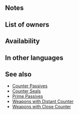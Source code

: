 {{Passive
|name=Close Foil
|type=A
|exclusive=0
|canUseMove={{MoveList|All}}
|canUseWeapon={{WeaponList|Ranged}}
|1name=Close Foil
|1tagid=SID_金剛の反撃・近距離
|1effect=If sword, lance, axe, bow, dagger, or beast foe initiates combat, grants Atk/Def+5 to unit during combat and unit can counterattack regardless of foe's range.
|1required=-
|1cost=300
|properties=random_owner
}}
==Notes==
{{IfFoeInitiates}}
{{Temporary buffs}}
==List of owners==
{{Skill Hero List}}
==Availability==
{{PassiveFocusList}}
{{PassiveDistributionList}}
{{PassiveCombatManualList}}
==In other languages==
{{OtherLanguages
|japanese=金剛の反撃・近距離
|japaneseNotes=''Sturdy Counter, Close Range''
|german=Nahvergeltung
|spanishEU=Quiebro corto
|spanishLA=Quiebro corto
|french=Bloc. rapproché
|italian=Contras. vicino
|chineseTW=金剛反擊・近距離
|portuguese=Revide de perto
}}
==See also==
{{See also skills|cond=(Description LIKE '%counterattack regardless of%range%' AND SCategory!='Weapon') AND ((Exclusive='1' AND Name NOT LIKE '%+') OR SCategory='captain')}}
* [[Counter Passives]]
* [[Counter Seals]]
* [[Prime Passives]]
* [[Weapons with Distant Counter]]
* [[Weapons with Close Counter]]
{{Passives Navbox|A}}